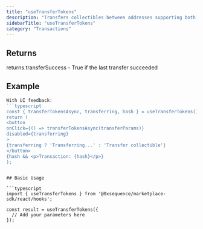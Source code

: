 ```yaml
---
title: "useTransferTokens"
description: "Transfers collectibles between addresses supporting both ERC721 and ERC1155 This hook provides a simple interface for transferring collectibles from the connected wallet to another address. It automatically detects the contract type and uses the appropriate transfer method (safeTransferFrom for both standards)."
sidebarTitle: "useTransferTokens"
category: "Transactions"
---
```


## Returns

returns.transferSuccess - True if the last transfer succeeded

## Example

```typescript
With UI feedback:
```typescript
const { transferTokensAsync, transferring, hash } = useTransferTokens();
return (
<button
onClick={() => transferTokensAsync(transferParams)}
disabled={transferring}
>
{transferring ? 'Transferring...' : 'Transfer collectible'}
</button>
{hash && <p>Transaction: {hash}</p>}
);
```
```

## Basic Usage

```typescript
import { useTransferTokens } from '@0xsequence/marketplace-sdk/react/hooks';

const result = useTransferTokens({
  // Add your parameters here
});
```

